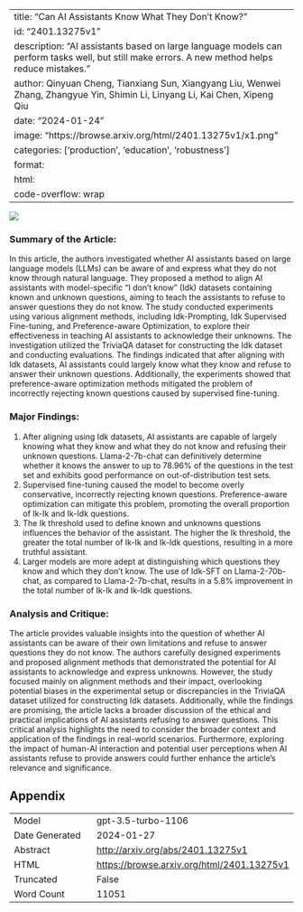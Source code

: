 
---
title: "Can AI Assistants Know What They Don't Know?"
id: "2401.13275v1"
description: "AI assistants based on large language models can perform tasks well, but still make errors. A new method helps reduce mistakes."
author: Qinyuan Cheng, Tianxiang Sun, Xiangyang Liu, Wenwei Zhang, Zhangyue Yin, Shimin Li, Linyang Li, Kai Chen, Xipeng Qiu
date: "2024-01-24"
image: "https://browse.arxiv.org/html/2401.13275v1/x1.png"
categories: ['production', 'education', 'robustness']
format:
  html:
    code-overflow: wrap
---

![](https://browse.arxiv.org/html/2401.13275v1/x1.png)

### Summary of the Article:

In this article, the authors investigated whether AI assistants based on large language models (LLMs) can be aware of and express what they do not know through natural language. They proposed a method to align AI assistants with model-specific "I don't know" (Idk) datasets containing known and unknown questions, aiming to teach the assistants to refuse to answer questions they do not know. The study conducted experiments using various alignment methods, including Idk-Prompting, Idk Supervised Fine-tuning, and Preference-aware Optimization, to explore their effectiveness in teaching AI assistants to acknowledge their unknowns. The investigation utilized the TriviaQA dataset for constructing the Idk dataset and conducting evaluations. The findings indicated that after aligning with Idk datasets, AI assistants could largely know what they know and refuse to answer their unknown questions. Additionally, the experiments showed that preference-aware optimization methods mitigated the problem of incorrectly rejecting known questions caused by supervised fine-tuning.

### Major Findings:
1. After aligning using Idk datasets, AI assistants are capable of largely knowing what they know and what they do not know and refusing their unknown questions. Llama-2-7b-chat can definitively determine whether it knows the answer to up to 78.96% of the questions in the test set and exhibits good performance on out-of-distribution test sets.
2. Supervised fine-tuning caused the model to become overly conservative, incorrectly rejecting known questions. Preference-aware optimization can mitigate this problem, promoting the overall proportion of Ik-Ik and Ik-Idk questions.
3. The Ik threshold used to define known and unknowns questions influences the behavior of the assistant. The higher the Ik threshold, the greater the total number of Ik-Ik and Ik-Idk questions, resulting in a more truthful assistant.
4. Larger models are more adept at distinguishing which questions they know and which they don’t know. The use of Idk-SFT on Llama-2-70b-chat, as compared to Llama-2-7b-chat, results in a 5.8% improvement in the total number of Ik-Ik and Ik-Idk questions.

### Analysis and Critique:
The article provides valuable insights into the question of whether AI assistants can be aware of their own limitations and refuse to answer questions they do not know. The authors carefully designed experiments and proposed alignment methods that demonstrated the potential for AI assistants to acknowledge and express unknowns. However, the study focused mainly on alignment methods and their impact, overlooking potential biases in the experimental setup or discrepancies in the TriviaQA dataset utilized for constructing Idk datasets. Additionally, while the findings are promising, the article lacks a broader discussion of the ethical and practical implications of AI assistants refusing to answer questions. This critical analysis highlights the need to consider the broader context and application of the findings in real-world scenarios. Furthermore, exploring the impact of human-AI interaction and potential user perceptions when AI assistants refuse to provide answers could further enhance the article's relevance and significance.

## Appendix

|          |          |
|----------|----------|
| Model     | gpt-3.5-turbo-1106       |
| Date Generated     | 2024-01-27       |
| Abstract | [http://arxiv.org/abs/2401.13275v1](http://arxiv.org/abs/2401.13275v1)        |
| HTML     | [https://browse.arxiv.org/html/2401.13275v1](https://browse.arxiv.org/html/2401.13275v1)       |
| Truncated       | False       |
| Word Count       | 11051       |